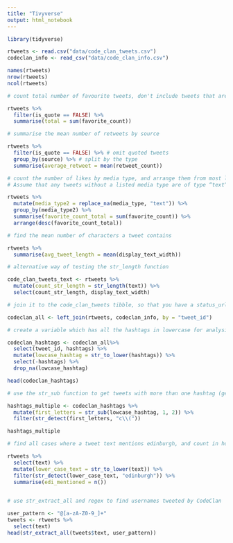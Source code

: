 ```yaml
---
title: "Tivyverse"
output: html_notebook
---
```


```r
library(tidyverse)
```

```r
rtweets <- read.csv("data/code_clan_tweets.csv")
codeclan_info <- read_csv("data/code_clan_info.csv")

names(rtweets)
nrow(rtweets)
ncol(rtweets)
```

```r
# count total number of favourite tweets, don't include tweets that are quoted

rtweets %>% 
  filter(is_quote == FALSE) %>% 
  summarise(total = sum(favorite_count))
```

```r
# summarise the mean number of retweets by source

rtweets %>%
  filter(is_quote == FALSE) %>% # omit quoted tweets
  group_by(source) %>% # split by the type
  summarise(average_retweet = mean(retweet_count))
```

```r
# count the number of likes by media type, and arrange them from most likes to least 
# Assume that any tweets without a listed media type are of type “text”

rtweets %>% 
  mutate(media_type2 = replace_na(media_type, "text")) %>% 
  group_by(media_type2) %>% 
  summarise(favorite_count_total = sum(favorite_count)) %>% 
  arrange(desc(favorite_count_total))
```

```r
# find the mean number of characters a tweet contains

rtweets %>% 
  summarise(avg_tweet_length = mean(display_text_width))
```

```r
# alternative way of testing the str_length function

code_clan_tweets_text <- rtweets %>%
  mutate(count_str_length = str_length(text)) %>%
  select(count_str_length, display_text_width)
```


```r
# join it to the code_clan_tweets tibble, so that you have a status_url for each tweet

codeclan_all <- left_join(rtweets, codeclan_info, by = "tweet_id")
```

```r
# create a variable which has all the hashtags in lowercase for analysis

codeclan_hashtags <- codeclan_all%>% 
  select(tweet_id, hashtags) %>%
  mutate(lowcase_hashtag = str_to_lower(hashtags)) %>%
  select(-hashtags) %>%
  drop_na(lowcase_hashtag)

head(codeclan_hashtags)
```

```r
# use the str_sub function to get tweets with more than one hashtag (get the first 2 letters of each tweet)

hashtags_multiple <- codeclan_hashtags %>% 
  mutate(first_letters = str_sub(lowcase_hashtag, 1, 2)) %>%
  filter(str_detect(first_letters, "c\\("))

hashtags_multiple
```

```r
# find all cases where a tweet text mentions edinburgh, and count in how many tweets it appears

rtweets %>% 
  select(text) %>% 
  mutate(lower_case_text = str_to_lower(text)) %>% 
  filter(str_detect(lower_case_text, "edinburgh")) %>% 
  summarise(edi_mentioned = n())
  
```

```r
# use str_extract_all and regex to find usernames tweeted by CodeClan

user_pattern <- "@[a-zA-Z0-9_]+"
tweets <- rtweets %>% 
  select(text)
head(str_extract_all(tweets$text, user_pattern))
```


